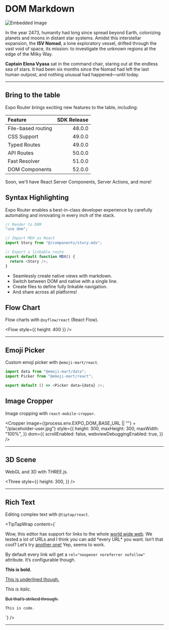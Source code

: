 # DOM Markdown

![Embedded Image](./sci-fi.jpg)

In the year 2473, humanity had long since spread beyond Earth, colonizing planets and moons in distant star systems. Amidst this interstellar expansion, the **ISV Nomad**, a lone exploratory vessel, drifted through the vast void of space, its mission: to investigate the unknown regions at the edge of the Milky Way.

**Captain Elena Vyasa** sat in the command chair, staring out at the endless sea of stars. It had been six months since the Nomad had left the last human outpost, and nothing unusual had happened—until today.

---

## Bring to the table

Expo Router brings exciting new features to the table, including:

| Feature            | SDK Release |
| :----------------- | ----------: |
| File-based routing |      48.0.0 |
| CSS Support        |      49.0.0 |
| Typed Routes       |      49.0.0 |
| API Routes         |      50.0.0 |
| Fast Resolver      |      51.0.0 |
| DOM Components     |      52.0.0 |

Soon, we'll have React Server Components, Server Actions, and more!

## Syntax Highlighting

Expo Router enables a best-in-class developer experience by carefully automating and innovating in every inch of the stack.

```typescript
// Render to DOM
"use dom";

// Import MDX as React
import Story from "@/components/story.mdx";

// Export a linkable route
export default function MDX() {
  return <Story />;
}
```

- Seamlessly create native views with markdown.
- Switch between DOM and native with a single line.
- Create files to define fully linkable navigation.
- And share across all platforms!

## Flow Chart

Flow charts with `@xyflow/react` (React Flow).


<Flow style={{ height: 400 }} />

---

## Emoji Picker

Custom emoji picker with `@emoji-mart/react`.


<Picker data={data} />

```typescript
import data from "@emoji-mart/data";
import Picker from "@emoji-mart/react";

export default () => <Picker data={data} />;
```

## Image Cropper

Image cropping with `react-mobile-cropper`.


<Cropper
  image={(process.env.EXPO_DOM_BASE_URL || "") + "/placeholder-user.jpg"}
  style={{
    height: 300,
    maxHeight: 300,
    maxWidth: "100%",
  }}
  dom={{
    scrollEnabled: false,
    webviewDebuggingEnabled: true,
  }}
/>

---

## 3D Scene

WebGL and 3D with THREE.js.


<Three
  style={{
    height: 300,
  }}
/>

---

## Rich Text

Editing complex text with `@tiptap/react`.


<TipTapWrap
  content={`
<p>Wow, this editor has support for links to the whole <a href="https://en.wikipedia.org/wiki/World_Wide_Web">world wide web</a>. We tested a lot of URLs and I think you can add *every URL* you want. Isn’t that cool? Let’s try <a href="https://statamic.com/">another one!</a> Yep, seems to work.</p>
<p>By default every link will get a <code>rel="noopener noreferrer nofollow"</code> attribute. It’s configurable though.</p>
<p><strong>This is bold.</strong></p>
<p><u>This is underlined though.</u></p>
<p><em>This is italic.</em></p>
<p><s>But that’s striked through.</s></p>
<p><code>This is code.</code></p>
    `}
/>

---
